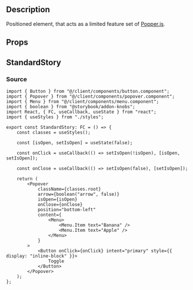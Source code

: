 
<Meta title="general/popover" component={Popover} />

## Description
Positioned element, that acts as a limited feature set of [Popper.js](https://popper.js.org/).

## Props
<Props of={Popover} />

## StandardStory
<Preview>
	<Story name="standard">
		<StandardStory />
	</Story>
</Preview>

### Source
```tsx
import { Button } from "@/client/components/button.component";
import { Popover } from "@/client/components/popover.component";
import { Menu } from "@/client/components/menu.component";
import { boolean } from "@storybook/addon-knobs";
import React, { FC, useCallback, useState } from "react";
import { useStyles } from "./styles";

export const StandardStory: FC = () => {
	const classes = useStyles();

	const [isOpen, setIsOpen] = useState(false);

	const onClick = useCallback(() => setIsOpen(!isOpen), [isOpen, setIsOpen]);

	const onClose = useCallback(() => setIsOpen(false), [setIsOpen]);

	return (
		<Popover
			className={classes.root}
			arrow={boolean("arrow", false)}
			isOpen={isOpen}
			onClose={onClose}
			position="bottom-left"
			content={
				<Menu>
					<Menu.Item text="Banana" />
					<Menu.Item text="Apple" />
				</Menu>
			}
		>
			<Button onClick={onClick} intent="primary" style={{ display: "inline-block" }}>
				Toggle
			</Button>
		</Popover>
	);
};
```
